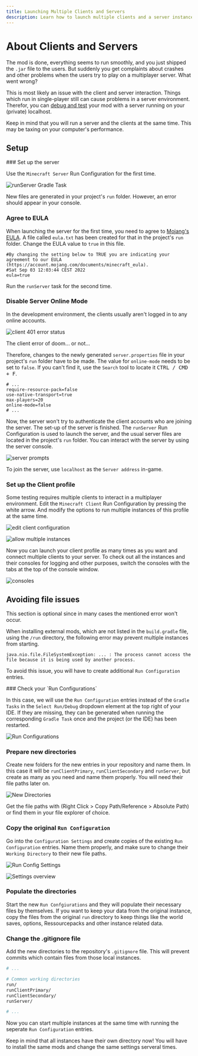 ```yaml
---
title: Launching Multiple Clients and Servers
description: Learn how to launch multiple clients and a server instance of the development version of Minecraft.
---
```




# About Clients and Servers

The mod is done, everything seems to run smoothly, and you just shipped the `.jar` file to the users. But suddenly you get complaints about crashes and other problems when the users try to play on a multiplayer server. What went wrong?

This is most likely an issue with the client and server interaction. Things which run in single-player still can cause problems in a server environment.
Therefor, you can [debug and test](/basic-problem-solving#reloading-an-active-instance) your mod with a server running on your (private) localhost.

Keep in mind that you will run a server and the clients at the same time. This may be taxing on your computer's performance.

## Setup

<Steps>
### Set up the server

Use the `Minecraft Server` Run Configuration for the first time.

![runServer Gradle Task](/getting-started/clients-and-servers_1.png)

New files are generated in your project's `run` folder. However, an error should appear in your console.

### Agree to EULA

When launching the server for the first time, you need to agree to [Mojang's EULA](https://account.mojang.com/documents/minecraft_eula). A file called `eula.txt` has been created for that in the project's `run` folder. Change the EULA value to `true` in this file.

```
#By changing the setting below to TRUE you are indicating your agreement to our EULA (https://account.mojang.com/documents/minecraft_eula).
#Sat Sep 03 12:03:44 CEST 2022
eula=true
```

Run the `runServer` task for the second time.

### Disable Server Online Mode

In the development environment, the clients usually aren't logged in to any online accounts.

![client 401 error status](/getting-started/clients-and-servers_2.png)

<Subtitle>The client error of doom... or not...</Subtitle>

Therefore, changes to the newly generated `server.properties` file in your project's `run` folder have to be made. The value for `online-mode` needs to be set to `false`. If you can't find it, use the `Search` tool to locate it <kbd>CTRL / CMD + F</kbd>.

```
# ...
require-resource-pack=false
use-native-transport=true
max-players=20
online-mode=false
# ...
```

Now, the server won't try to authenticate the client accounts who are joining the server. The set-up of the server is finished. The `runServer` Run Configuration is used to launch the server, and the usual server files are located in the project's `run` folder. You can interact with the server by using the server console.

![server prompts](/getting-started/clients-and-servers_3.png)

To join the server, use `localhost` as the `Server address` in-game.

### Set up the Client profile

Some testing requires multiple clients to interact in a multiplayer environment. Edit the `Minecraft Client` Run Configuration by pressing the white arrow. And modify the options to run multiple instances of this profile at the same time.

![edit client configuration](/getting-started/clients-and-servers_4.png)

![allow multiple instances](/getting-started/clients-and-servers_5.png)

Now you can launch your client profile as many times as you want and connect multiple clients to your server. To check out all the instances and their consoles for logging and other purposes, switch the consoles with the tabs at the top of the console window.

![consoles](/getting-started/clients-and-servers_6.png)
</Steps>

## Avoiding file issues

<Callout type="info">This section is optional since in many cases the mentioned error won't occur.</Callout>

When installing external mods, which are not listed in the `build.gradle` file, using the `/run` directory, the following error may prevent multiple instances from starting.

```
java.nio.file.FileSystemException: ... : The process cannot access the file because it is being used by another process.
```

To avoid this issue, you will have to create additional `Run Configuration` entries.

<Steps>
### Check your `Run Configurations`

In this case, we will use the `Run Configuration` entries instead of the `Gradle Tasks` in the `Select Run/Debug` dropdown element at the top right of your IDE.
If they are missing, they can be generated when running the corresponding `Gradle Task` once and the project (or the IDE) has been restarted.

![Run Configurations](/getting-started/clients-and-servers_7.png)

### Prepare new directories

Create new folders for the new entries in your repository and name them. In this case it will be `runClientPrimary`, `runClientSecondary` and `runServer`, 
but create as many as you need and name them properly. You will need their file paths later on.

![New Directories](/getting-started/clients-and-servers_8.png)

<Subtitle>Get the file paths with (Right Click > Copy Path/Reference > Absolute Path) or find them in your file explorer of choice.</Subtitle>

### Copy the original `Run Configuration`

Go into the `Configuration Settings` and create copies of the existing `Run Configuration` entries.
Name them properly, and make sure to change their `Working Directory` to their new file paths.

![Run Config Settings](/getting-started/clients-and-servers_9.png)

![Settings overview](/getting-started/clients-and-servers_10.png)

### Populate the directories

Start the new `Run Confgiurations` and they will populate their necessary files by themselves. If you want to keep your data from the original instance,
copy the files from the original `run` directory to keep things like the world saves, options, Ressourcepacks and other instance related data.

### Change the .gitignore file

Add the new directories to the repository's `.gitignore` file. This will prevent commits which contain files from those local instances.

```sh
# ...

# Common working directories
run/
runClientPrimary/
runClientSecondary/
runServer/

# ...
```

</Steps>

Now you can start multiple instances at the same time with running the seperate `Run Configuration` entries.

<Callout type="warning">Keep in mind that all instances have their own directory now! You will have to install the same mods and change the same settings serveral times.</Callout>

